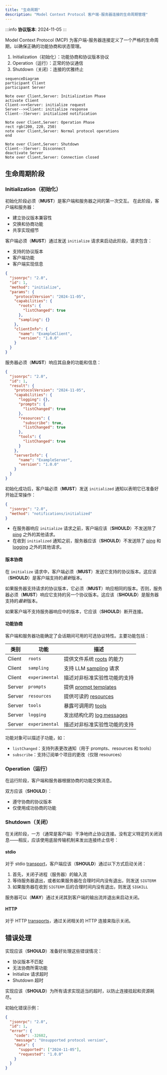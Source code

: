 ```yaml
---
title: "生命周期"
description: "Model Context Protocol 客户端-服务器连接的生命周期管理"
---
```


:::info
**协议版本**: 2024-11-05
:::

Model Context Protocol (MCP) 为客户端-服务器连接定义了一个严格的生命周期，以确保正确的功能协商和状态管理。

1. Initialization（初始化）：功能协商和协议版本协议
2. Operation（运行）：正常的协议通信
3. Shutdown（关闭）：连接的优雅终止

```mermaid
sequenceDiagram
participant Client
participant Server

Note over Client,Server: Initialization Phase
activate Client
Client->>+Server: initialize request
Server-->>Client: initialize response
Client--)Server: initialized notification

Note over Client,Server: Operation Phase
rect rgb(200, 220, 250)
note over Client,Server: Normal protocol operations
end

Note over Client,Server: Shutdown
Client--)Server: Disconnect
deactivate Server
Note over Client,Server: Connection closed
```

## 生命周期阶段

### Initialization（初始化）

初始化阶段必须（**MUST**）是客户端和服务器之间的第一次交互。
在此阶段，客户端和服务器：

- 建立协议版本兼容性
- 交换和协商功能
- 共享实现细节

客户端必须（**MUST**）通过发送 `initialize` 请求来启动此阶段，请求包含：

- 支持的协议版本
- 客户端功能
- 客户端实现信息

```json
{
  "jsonrpc": "2.0",
  "id": 1,
  "method": "initialize",
  "params": {
    "protocolVersion": "2024-11-05",
    "capabilities": {
      "roots": {
        "listChanged": true
      },
      "sampling": {}
    },
    "clientInfo": {
      "name": "ExampleClient",
      "version": "1.0.0"
    }
  }
}
```

服务器必须（**MUST**）响应其自身的功能和信息：

```json
{
  "jsonrpc": "2.0",
  "id": 1,
  "result": {
    "protocolVersion": "2024-11-05",
    "capabilities": {
      "logging": {},
      "prompts": {
        "listChanged": true
      },
      "resources": {
        "subscribe": true,
        "listChanged": true
      },
      "tools": {
        "listChanged": true
      }
    },
    "serverInfo": {
      "name": "ExampleServer",
      "version": "1.0.0"
    }
  }
}
```

初始化成功后，客户端必须（**MUST**）发送 `initialized` 通知以表明它已准备好开始正常操作：

```json
{
  "jsonrpc": "2.0",
  "method": "notifications/initialized"
}
```

- 在服务器响应 `initialize` 请求之前，客户端应该（**SHOULD**）不发送除了 [ping](/docs/specification/basic/utilities/ping) 之外的其他请求。
- 在收到 `initialized` 通知之前，服务器应该（**SHOULD**）不发送除了 [ping](/docs/specification/basic/utilities/ping) 和 [logging](/docs/specification/server/utilities/logging) 之外的其他请求。

#### 版本协商

在 `initialize` 请求中，客户端必须（**MUST**）发送它支持的协议版本。这应该（**SHOULD**）是客户端支持的*最新*版本。

如果服务器支持请求的协议版本，它必须（**MUST**）响应相同的版本。否则，服务器必须（**MUST**）响应它支持的另一个协议版本。这应该（**SHOULD**）是服务器支持的*最新*版本。

如果客户端不支持服务器响应中的版本，它应该（**SHOULD**）断开连接。

#### 功能协商

客户端和服务器功能确定了会话期间可用的可选协议特性。主要功能包括：

| 类别 | 功能 | 描述 |
|------|------|------|
| Client | `roots` | 提供文件系统 [roots](/docs/specification/client/roots) 的能力 |
| Client | `sampling` | 支持 LLM [sampling](/docs/specification/client/sampling) 请求 |
| Client | `experimental` | 描述对非标准实验性功能的支持 |
| Server | `prompts` | 提供 [prompt templates](/docs/specification/server/prompts) |
| Server | `resources` | 提供可读的 [resources](/docs/specification/server/resources) |
| Server | `tools` | 暴露可调用的 [tools](/docs/specification/server/tools) |
| Server | `logging` | 发出结构化的 [log messages](/docs/specification/server/utilities/logging) |
| Server | `experimental` | 描述对非标准实验性功能的支持 |

功能对象可以描述子功能，如：

- `listChanged`：支持列表更改通知（用于 prompts、resources 和 tools）
- `subscribe`：支持订阅单个项目的更改（仅限 resources）

### Operation（运行）

在运行阶段，客户端和服务器根据协商的功能交换消息。

双方应该（**SHOULD**）：
- 遵守协商的协议版本
- 仅使用成功协商的功能

### Shutdown（关闭）

在关闭阶段，一方（通常是客户端）干净地终止协议连接。没有定义特定的关闭消息——相反，应该使用底层传输机制来发出连接终止信号：

#### stdio

对于 stdio [transport](/docs/specification/basic/transports)，客户端应该（**SHOULD**）通过以下方式启动关闭：

1. 首先，关闭子进程（服务器）的输入流
2. 等待服务器退出，或者如果服务器在合理时间内没有退出，则发送 `SIGTERM`
3. 如果服务器在收到 `SIGTERM` 后的合理时间内没有退出，则发送 `SIGKILL`

服务器可以（**MAY**）通过关闭其到客户端的输出流并退出来启动关闭。

#### HTTP

对于 HTTP [transports](/docs/specification/basic/transports)，通过关闭相关的 HTTP 连接来指示关闭。

## 错误处理

实现应该（**SHOULD**）准备好处理这些错误情况：

- 协议版本不匹配
- 无法协商所需功能
- Initialize 请求超时
- Shutdown 超时

实现应该（**SHOULD**）为所有请求实现适当的超时，以防止连接挂起和资源耗尽。

初始化错误示例：

```json
{
  "jsonrpc": "2.0",
  "id": 1,
  "error": {
    "code": -32602,
    "message": "Unsupported protocol version",
    "data": {
      "supported": ["2024-11-05"],
      "requested": "1.0.0"
    }
  }
}
```
